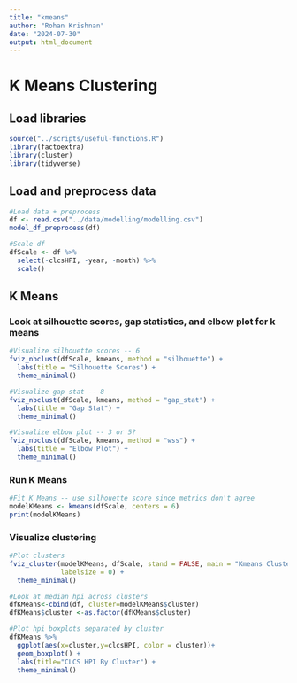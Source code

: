```yaml
---
title: "kmeans"
author: "Rohan Krishnan"
date: "2024-07-30"
output: html_document
---
```

# K Means Clustering

## Load libraries
```r
source("../scripts/useful-functions.R")
library(factoextra)
library(cluster)
library(tidyverse)
```

## Load and preprocess data
```r
#Load data + preprocess
df <- read.csv("../data/modelling/modelling.csv")
model_df_preprocess(df)

#Scale df
dfScale <- df %>%
  select(-clcsHPI, -year, -month) %>%
  scale()
```

## K Means

### Look at silhouette scores, gap statistics, and elbow plot for k means
```r
#Visualize silhouette scores -- 6
fviz_nbclust(dfScale, kmeans, method = "silhouette") +
  labs(title = "Silhouette Scores") +
  theme_minimal()

#Visualize gap stat -- 8
fviz_nbclust(dfScale, kmeans, method = "gap_stat") +
  labs(title = "Gap Stat") + 
  theme_minimal()

#Visualize elbow plot -- 3 or 5?
fviz_nbclust(dfScale, kmeans, method = "wss") + 
  labs(title = "Elbow Plot") + 
  theme_minimal()
```

### Run K Means
```r
#Fit K Means -- use silhouette score since metrics don't agree
modelKMeans <- kmeans(dfScale, centers = 6)
print(modelKMeans)
```

### Visualize clustering
```r
#Plot clusters
fviz_cluster(modelKMeans, dfScale, stand = FALSE, main = "Kmeans Clustering",
             labelsize = 0) +
  theme_minimal()

#Look at median hpi across clusters
dfKMeans<-cbind(df, cluster=modelKMeans$cluster)
dfKMeans$cluster <-as.factor(dfKMeans$cluster)

#Plot hpi boxplots separated by cluster
dfKMeans %>%
  ggplot(aes(x=cluster,y=clcsHPI, color = cluster))+
  geom_boxplot() + 
  labs(title="CLCS HPI By Cluster") + 
  theme_minimal()
```

